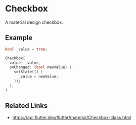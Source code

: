 

<Meta of={CheckboxStories} />

# Checkbox

A material design checkbox.

## Example

```dart liveslice=Checkbox
bool _value = true;

Checkbox(
  value: _value,
  onChanged: (bool newValue) {
    setState(() {
      _value = newValue;
    });
  },
)
```

## Related Links

- https://api.flutter.dev/flutter/material/Checkbox-class.html

